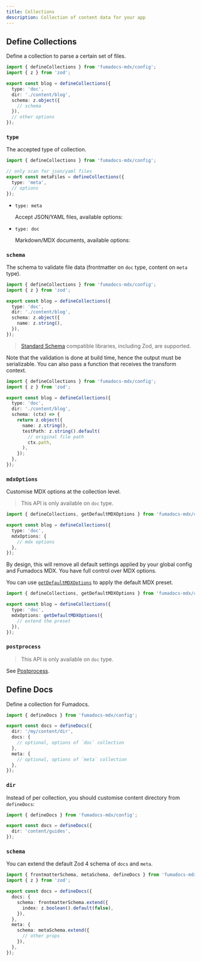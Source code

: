 ```yaml
---
title: Collections
description: Collection of content data for your app
---
```


## Define Collections

Define a collection to parse a certain set of files.

```ts
import { defineCollections } from 'fumadocs-mdx/config';
import { z } from 'zod';

export const blog = defineCollections({
  type: 'doc',
  dir: './content/blog',
  schema: z.object({
    // schema
  }),
  // other options
});
```

### `type`

The accepted type of collection.

```ts
import { defineCollections } from 'fumadocs-mdx/config';

// only scan for json/yaml files
export const metaFiles = defineCollections({
  type: 'meta',
  // options
});
```

- `type: meta`

  Accept JSON/YAML files, available options:

  <auto-type-table path="./props.ts" name="MetaCollection" />

- `type: doc`

  Markdown/MDX documents, available options:

  <auto-type-table path="./props.ts" name="DocCollection" />

### `schema`

The schema to validate file data (frontmatter on `doc` type, content on `meta` type).

```ts
import { defineCollections } from 'fumadocs-mdx/config';
import { z } from 'zod';

export const blog = defineCollections({
  type: 'doc',
  dir: './content/blog',
  schema: z.object({
    name: z.string(),
  }),
});
```

> [Standard Schema](https://standardschema.dev) compatible libraries, including Zod, are supported.

Note that the validation is done at build time, hence the output must be serializable.
You can also pass a function that receives the transform context.

```ts
import { defineCollections } from 'fumadocs-mdx/config';
import { z } from 'zod';

export const blog = defineCollections({
  type: 'doc',
  dir: './content/blog',
  schema: (ctx) => {
    return z.object({
      name: z.string(),
      testPath: z.string().default(
        // original file path
        ctx.path,
      ),
    });
  },
});
```

### `mdxOptions`

Customise MDX options at the collection level.

> This API is only available on `doc` type.

```ts title="source.config.ts"
import { defineCollections, getDefaultMDXOptions } from 'fumadocs-mdx/config';

export const blog = defineCollections({
  type: 'doc',
  mdxOptions: {
    // mdx options
  },
});
```

By design, this will remove all default settings applied by your global config and Fumadocs MDX.
You have full control over MDX options.

You can use [`getDefaultMDXOptions`](/docs/mdx/mdx) to apply the default MDX preset.

```ts title="source.config.ts"
import { defineCollections, getDefaultMDXOptions } from 'fumadocs-mdx/config';

export const blog = defineCollections({
  type: 'doc',
  mdxOptions: getDefaultMDXOptions({
    // extend the preset
  }),
});
```

### `postprocess`

> This API is only available on `doc` type.

See [Postprocess](/docs/mdx/postprocess).

## Define Docs

Define a collection for Fumadocs.

```ts
import { defineDocs } from 'fumadocs-mdx/config';

export const docs = defineDocs({
  dir: '/my/content/dir',
  docs: {
    // optional, options of `doc` collection
  },
  meta: {
    // optional, options of `meta` collection
  },
});
```

### `dir`

Instead of per collection, you should customise content directory from `defineDocs`:

```ts
import { defineDocs } from 'fumadocs-mdx/config';

export const docs = defineDocs({
  dir: 'content/guides',
});
```

### `schema`

You can extend the default Zod 4 schema of `docs` and `meta`.

```ts
import { frontmatterSchema, metaSchema, defineDocs } from 'fumadocs-mdx/config';
import { z } from 'zod';

export const docs = defineDocs({
  docs: {
    schema: frontmatterSchema.extend({
      index: z.boolean().default(false),
    }),
  },
  meta: {
    schema: metaSchema.extend({
      // other props
    }),
  },
});
```
